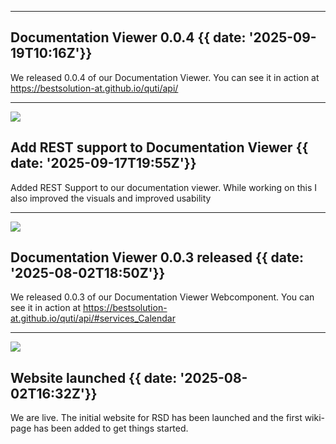 

---

## Documentation Viewer 0.0.4 {{ date: '2025-09-19T10:16Z'}}

We released 0.0.4 of our Documentation Viewer. You can see it in action at https://bestsolution-at.github.io/quti/api/

---

![](@/images/doc-viewer-rest.png)

## Add REST support to Documentation Viewer {{ date: '2025-09-17T19:55Z'}}

Added REST Support to our documentation viewer. While working on this I also improved the visuals and improved usability

---

![](@/images/doc-viewer-v0.0.3.png)

## Documentation Viewer 0.0.3 released {{ date: '2025-08-02T18:50Z'}}

We released 0.0.3 of our Documentation Viewer Webcomponent. You can see it in action at https://bestsolution-at.github.io/quti/api/#services_Calendar

---

![](@/images/website.png)

## Website launched {{ date: '2025-08-02T16:32Z'}}

We are live. The initial website for RSD has been launched and the first wiki-page has been
added to get things started.